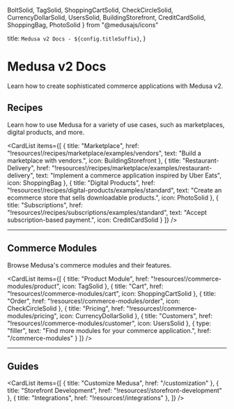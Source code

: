  BoltSolid, 
  TagSolid,
  ShoppingCartSolid,
  CheckCircleSolid,
  CurrencyDollarSolid,
  UsersSolid,
  BuildingStorefront,
  CreditCardSolid,
  ShoppingBag,
  PhotoSolid
} from "@medusajs/icons"

  title: `Medusa v2 Docs - ${config.titleSuffix}`,
}

# Medusa v2 Docs

Learn how to create sophisticated commerce applications with Medusa v2.

<Card 
  icon={BoltSolid}
  title="Get Started"
  text="Start learning Medusa and create your first application."
  href="/learn"
/>

## Recipes

Learn how to use Medusa for a variety of use cases, such as marketplaces, digital products, and more.

<CardList
  items={[
    {
      title: "Marketplace",
      href: "!resources!/recipes/marketplace/examples/vendors",
      text: "Build a marketplace with vendors.",
      icon: BuildingStorefront
    },
    {
      title: "Restaurant-Delivery",
      href: "!resources!/recipes/marketplace/examples/restaurant-delivery",
      text: "Implement a commerce application inspired by Uber Eats",
      icon: ShoppingBag
    },
    {
      title: "Digital Products",
      href: "!resources!/recipes/digital-products/examples/standard",
      text: "Create an ecommerce store that sells downloadable products.",
      icon: PhotoSolid
    },
    {
      title: "Subscriptions",
      href: "!resources!/recipes/subscriptions/examples/standard",
      text: "Accept subscription-based payment.",
      icon: CreditCardSolid
    }
  ]}
/>

---

## Commerce Modules

Browse Medusa's commerce modules and their features.

<CardList
  items={[
    {
      title: "Product Module",
      href: "!resources!/commerce-modules/product",
      icon: TagSolid
    },
    {
      title: "Cart",
      href: "!resources!/commerce-modules/cart",
      icon: ShoppingCartSolid
    },
    {
      title: "Order",
      href: "!resources!/commerce-modules/order",
      icon: CheckCircleSolid
    },
    {
      title: "Pricing",
      href: "!resources!/commerce-modules/pricing",
      icon: CurrencyDollarSolid
    },
    {
      title: "Customers",
      href: "!resources!/commerce-modules/customer",
      icon: UsersSolid
    },
    {
      type: "filler",
      text: "Find more modules for your commerce application.",
      href: "/commerce-modules"
    }
  ]}
/>

---

## Guides

<CardList
  items={[
    {
      title: "Customize Medusa",
      href: "/customization"
    },
    {
      title: "Storefront Development",
      href: "!resources!/storefront-development"
    },
    {
      title: "Integrations",
      href: "!resources!/integrations"
    },
  ]}
/>